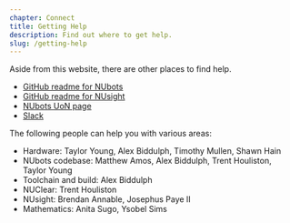 ```yaml
---
chapter: Connect
title: Getting Help
description: Find out where to get help.
slug: /getting-help
---
```


Aside from this website, there are other places to find help. 
- [GitHub readme for NUbots](https://github.com/NUbots/NUbots/)
- [GitHub readme for NUsight](https://github.com/NUbots/NUbots/)
- [NUbots UoN page](https://www.newcastle.edu.au/research-and-innovation/centre/engineering-built-environment/newcastle-robotics-laboratory/nubots)
- [Slack](https://nubotsteam.slack.com/)

The following people can help you with various areas:
- Hardware: Taylor Young, Alex Biddulph, Timothy Mullen, Shawn Hain
- NUbots codebase: Matthew Amos, Alex Biddulph, Trent Houliston, Taylor Young
- Toolchain and build: Alex Biddulph
- NUClear: Trent Houliston
- NUsight: Brendan Annable, Josephus Paye II
- Mathematics: Anita Sugo, Ysobel Sims
